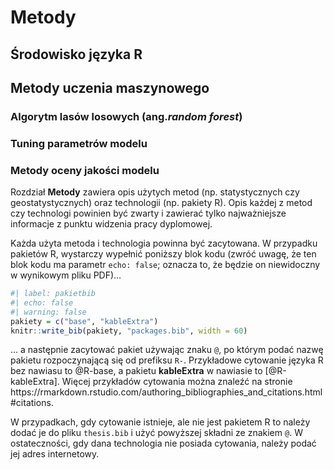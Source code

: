 # Metody {#sec-metody}

## Środowisko języka R {#sec-r}

## Metody uczenia maszynowego {#sec-ml}

### Algorytm lasów losowych (ang.*random forest*) {#sec-rf}

### Tuning parametrów modelu {#sec-tuning}

### Metody oceny jakości modelu {#sec-resampling}

Rozdział **Metody** zawiera opis użytych metod (np. statystycznych czy geostatystycznych) oraz technologii (np. pakiety R). 
Opis każdej z metod czy technologi powinien być zwarty i zawierać tylko najważniejsze informacje z punktu widzenia pracy dyplomowej.

Każda użyta metoda i technologia powinna być zacytowana.
W przypadku pakietów R, wystarczy wypełnić poniższy blok kodu (zwróć uwagę, że ten blok kodu ma parametr `echo: false`; oznacza to, że będzie on niewidoczny w wynikowym pliku PDF)...

```r
#| label: pakietbib
#| echo: false
#| warning: false
pakiety = c("base", "kableExtra")
knitr::write_bib(pakiety, "packages.bib", width = 60)
```

... a następnie zacytować pakiet używając znaku `@`, po którym podać nazwę pakietu rozpoczynającą się od prefiksu `R-`.
Przykładowe cytowanie języka R bez nawiasu to @R-base, a pakietu **kableExtra** w nawiasie to [@R-kableExtra].
Więcej przykładów cytowania można znaleźć na stronie https://rmarkdown.rstudio.com/authoring_bibliographies_and_citations.html#citations.

W przypadkach, gdy cytowanie istnieje, ale nie jest pakietem R to należy dodać je do pliku `thesis.bib` i użyć powyższej składni ze znakiem `@`.
W ostateczności, gdy dana technologia nie posiada cytowania, należy podać jej adres internetowy.
